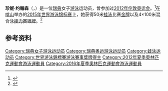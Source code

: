 {{Infobox sportsperson
| name           = Jennie Johansson
| image          = Jennie Johansson Bolidenhallen 01.jpg
| caption        = 2011年
| birth_date     = 1988年6月15日
| birth_place    = [[达拉纳省|达拉纳省]] [[Hedemora|Hedemora]]
| headercolor    = lightsteelblue
| show-medals    = yes
| medaltemplates =
{{MedalSport | 女子[[游泳|游泳]]}}
{{MedalCountry | {{SWE}} }}
{{MedalCompetition|[[FINA_World_Aquatics_Championships|World Championships (LC)]]}}
{{MedalGold | [[2015_World_Aquatics_Championships|2015 Kazan]] | [[Swimming_at_the_2015_World_Aquatics_Championships_–_Women's_50_metre_breaststroke|50 m breaststroke]]}}
{{MedalSilver | [[2015_World_Aquatics_Championships|2015 Kazan]] | [[Swimming_at_the_2015_World_Aquatics_Championships_–_Women's_4_×_100_metre_medley_relay|4×100 m medley]]}}
{{MedalCompetition|[[LEN_European_Aquatics_Championships|European Championships]]}}
{{MedalSilver| [[2010_European_Aquatics_Championships|2010 Budapest]] | [[Swimming_at_the_2010_European_Aquatics_Championships_–_Women's_100_metre_breaststroke|100 m breaststroke]]}}
{{MedalSilver| [[2012_European_Aquatics_Championships|2012 Debrecen]] | [[Swimming_at_the_2012_European_Aquatics_Championships_–_Women's_100_metre_breaststroke|100 m breaststroke]]}}
{{MedalSilver|[[2014_European_Aquatics_Championships|2014 Berlin]]|[[Swimming_at_the_2014_European_Aquatics_Championships_–_Women's_50_metre_breaststroke|50 m breaststroke]]}}
{{MedalSilver|[[2014_European_Aquatics_Championships|2014 Berlin]]|[[Swimming_at_the_2014_European_Aquatics_Championships_–_Women's_100_metre_breaststroke|100 m breaststroke]]}}
{{MedalSilver|[[2014_European_Aquatics_Championships|2014 Berlin]]|[[Swimming_at_the_2014_European_Aquatics_Championships_–_Women's_4_x_100_metre_medley_relay|4x100 m medley]]}}
{{MedalBronze| [[2010_European_Aquatics_Championships|2010 Budapest]] | [[Swimming_at_the_2010_European_Aquatics_Championships_–_Women's_50_metre_breaststroke|50 m breaststroke]]}}
{{MedalCompetition|[[European_Short_Course_Swimming_Championships|European Championships (SC)]]}}
{{MedalSilver| [[2013_European_Short_Course_Swimming_Championships|2013 Herning]] | 4x50 m medley}}
{{MedalBronze| [[2009_European_Short_Course_Swimming_Championships|2009 Istanbul]] | [[Swimming_at_the_2009_European_Short_Course_Swimming_Championships_–_Women's_100_metre_breaststroke|100 m breaststroke]]}}
{{MedalBronze| [[2013_European_Short_Course_Swimming_Championships|2013 Herning]] | 50 m breaststroke}}
{{MedalBronze| [[2013_European_Short_Course_Swimming_Championships|2013 Herning]] | 100 m breaststroke}}
}}
'''珍妮·约翰森'''（{{lang-sv|Jennie Johansson}}，{{bd|1988年|6月15日||}}）是一位[[瑞典|瑞典]]女子[[游泳|游泳]]运动员，曾参加过[[2012年伦敦奥运会|2012年伦敦奥运会]]。<ref>{{cite web|url=http://www.london2012.com/athlete/johansson-jennie-1036199/|title=Medal Count - Olympic Results & Medalists - IOC|publisher=|accessdate=9 August 2015|deadurl=yes|archiveurl=https://web.archive.org/web/20130518211919/http://www.london2012.com/athlete/johansson-jennie-1036199/|archivedate=2013年5月18日}}</ref>在[[喀山|喀山]]举办的[[2015年世界游泳锦标赛|2015年世界游泳锦标赛]]上，她获得50米[[蛙泳|蛙泳]]比赛[[金牌|金牌]]以及4×100米混合泳[[接力赛|接力赛]][[银牌|银牌]]。<ref>{{cite web|url=http://sverigesradio.se/sida/artikel.aspx?programid=2054&artikel=6228692|title=Jennie Johansson wins 50 meter breaststroke gold|author=Sveriges Radio|publisher=|accessdate=9 August 2015|archive-date=2016-04-25|archive-url=https://web.archive.org/web/20160425113833/http://sverigesradio.se/sida/artikel.aspx?programid=2054&artikel=6228692|dead-url=no}}</ref>

==参考资料==
{{reflist}}

{{DEFAULTSORT:Johansson, Jennie}}
[[Category:瑞典女子游泳运动员|Category:瑞典女子游泳运动员]]
[[Category:瑞典奥运游泳运动员|Category:瑞典奥运游泳运动员]]
[[Category:蛙泳运动员|Category:蛙泳运动员]]
[[Category:世界游泳錦標賽游泳賽事獎牌得主|Category:世界游泳錦標賽游泳賽事獎牌得主]]
[[Category:2012年夏季奧林匹克運動會游泳運動員|Category:2012年夏季奧林匹克運動會游泳運動員]]
[[Category:2016年夏季奧林匹克運動會游泳運動員|Category:2016年夏季奧林匹克運動會游泳運動員]]